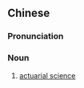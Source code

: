 {{also|精算学}}
==Chinese==
{{zh-forms|s=精算学|type=21}}

===Pronunciation===
{{zh-pron
|m=jīngsuànxué
|c=zing1 syun3 hok6
|cat=n
}}

===Noun===
{{zh-noun}}

# [[actuarial science]]